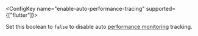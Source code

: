 
<ConfigKey name="enable-auto-performance-tracing" supported={["flutter"]}>

  Set this boolean to `false` to disable auto [performance monitoring](/product/performance/) tracking.

</ConfigKey>

